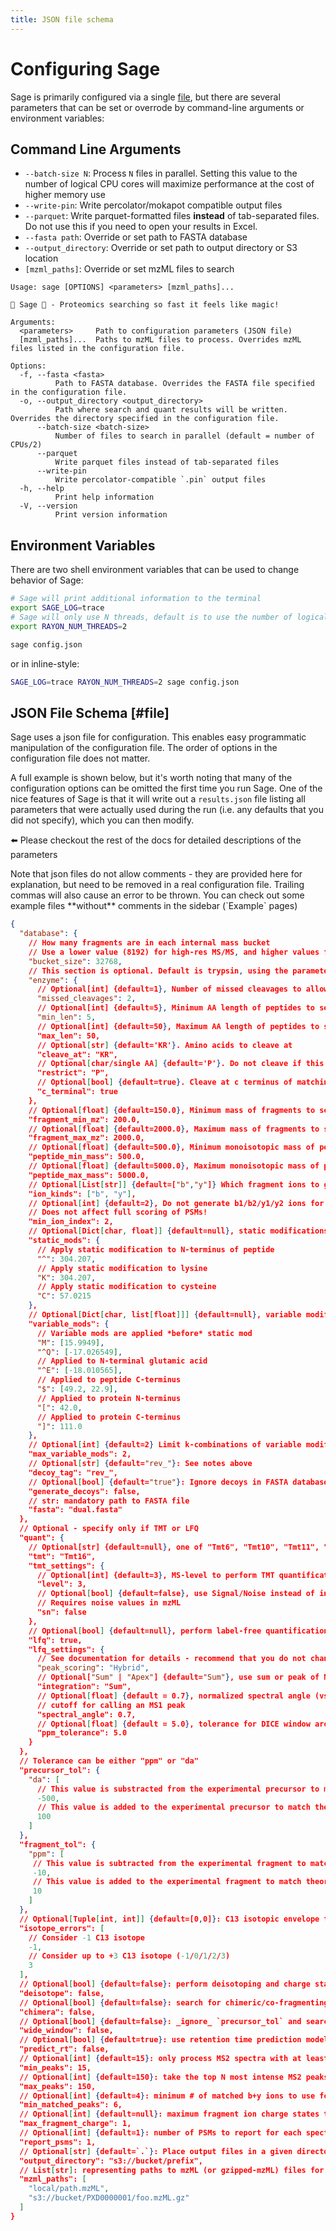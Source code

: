 ```yaml
---
title: JSON file schema
---
```



# Configuring Sage

Sage is primarily configured via a single [file](#file), but there are several parameters that can be set or overrode by command-line arguments or environment variables:

## Command Line Arguments

- `--batch-size N`: Process `N` files in parallel. Setting this value to the number of logical CPU cores will maximize performance at the cost of higher memory use
- `--write-pin`: Write percolator/mokapot compatible output files
- `--parquet`: Write parquet-formatted files **instead** of tab-separated files. Do not use this if you need to open your results in Excel.
- `--fasta path`: Override or set path to FASTA database
- `--output_directory`: Override or set path to output directory or S3 location
- `[mzml_paths]`: Override or set mzML files to search

```shell
Usage: sage [OPTIONS] <parameters> [mzml_paths]...

🔮 Sage 🧙 - Proteomics searching so fast it feels like magic!

Arguments:
  <parameters>     Path to configuration parameters (JSON file)
  [mzml_paths]...  Paths to mzML files to process. Overrides mzML files listed in the configuration file.

Options:
  -f, --fasta <fasta>
          Path to FASTA database. Overrides the FASTA file specified in the configuration file.
  -o, --output_directory <output_directory>
          Path where search and quant results will be written. Overrides the directory specified in the configuration file.
      --batch-size <batch-size>
          Number of files to search in parallel (default = number of CPUs/2)
      --parquet
          Write parquet files instead of tab-separated files
      --write-pin
          Write percolator-compatible `.pin` output files
  -h, --help
          Print help information
  -V, --version
          Print version information
```

## Environment Variables

There are two shell environment variables that can be used to change behavior of Sage:

```bash copy
# Sage will print additional information to the terminal
export SAGE_LOG=trace
# Sage will only use N threads, default is to use the number of logical CPU cores
export RAYON_NUM_THREADS=2

sage config.json
```

or in inline-style:
```bash copy
SAGE_LOG=trace RAYON_NUM_THREADS=2 sage config.json
```

## JSON File Schema [#file]

Sage uses a json file for configuration. This enables easy programmatic manipulation of the configuration file. The order of options in the configuration file does not matter.

A full example is shown below, but it's worth noting that many of the configuration options can be omitted the first time you run Sage. 
One of the nice features of Sage is that it will write out a `results.json` file listing all parameters that were actually used during the run (i.e. any defaults that you did not specify),
which you can then modify.


⬅️ Please checkout the rest of the docs for detailed descriptions of the parameters

<Callout type="error">
Note that json files do not allow comments - they are provided here for explanation, but need to be removed in a real configuration file. Trailing commas will also cause an error to be thrown.
You can check out some example files **without** comments in the sidebar (`Example` pages)
</Callout>

```json filename="config.json"
{
  "database": {
    // How many fragments are in each internal mass bucket
    // Use a lower value (8192) for high-res MS/MS, and higher values for low-res MS/MS
    "bucket_size": 32768,
    // This section is optional. Default is trypsin, using the parameters below
    "enzyme": {
      // Optional[int] {default=1}, Number of missed cleavages to allow
      "missed_cleavages": 2,
      // Optional[int] {default=5}, Minimum AA length of peptides to search
      "min_len": 5,
      // Optional[int] {default=50}, Maximum AA length of peptides to search
      "max_len": 50,
      // Optional[str] {default='KR'}. Amino acids to cleave at
      "cleave_at": "KR",
      // Optional[char/single AA] {default='P'}. Do not cleave if this AA follows the cleavage site
      "restrict": "P",
      // Optional[bool] {default=true}. Cleave at c terminus of matching amino acid
      "c_terminal": true
    },
    // Optional[float] {default=150.0}, Minimum mass of fragments to search
    "fragment_min_mz": 200.0,
    // Optional[float] {default=2000.0}, Maximum mass of fragments to search 
    "fragment_max_mz": 2000.0,
    // Optional[float] {default=500.0}, Minimum monoisotopic mass of peptides to fragment
    "peptide_min_mass": 500.0,
    // Optional[float] {default=5000.0}, Maximum monoisotopic mass of peptides to fragment
    "peptide_max_mass": 5000.0,
    // Optional[List[str]] {default=["b","y"]} Which fragment ions to generate and search?
    "ion_kinds": ["b", "y"],
    // Optional[int] {default=2}, Do not generate b1/b2/y1/y2 ions for preliminary searching.
    // Does not affect full scoring of PSMs!
    "min_ion_index": 2,
    // Optional[Dict[char, float]] {default=null}, static modifications
    "static_mods": {
      // Apply static modification to N-terminus of peptide
      "^": 304.207,
      // Apply static modification to lysine
      "K": 304.207,
      // Apply static modification to cysteine
      "C": 57.0215
    },
    // Optional[Dict[char, list[float]]] {default=null}, variable modifications
    "variable_mods": {
      // Variable mods are applied *before* static mod
      "M": [15.9949],
      "^Q": [-17.026549],
      // Applied to N-terminal glutamic acid
      "^E": [-18.010565],
      // Applied to peptide C-terminus
      "$": [49.2, 22.9],
      // Applied to protein N-terminus
      "[": 42.0,
      // Applied to protein C-terminus
      "]": 111.0
    },
    // Optional[int] {default=2} Limit k-combinations of variable modifications
    "max_variable_mods": 2,
    // Optional[str] {default="rev_"}: See notes above
    "decoy_tag": "rev_",
    // Optional[bool] {default="true"}: Ignore decoys in FASTA database matching `decoy_tag`
    "generate_decoys": false,
    // str: mandatory path to FASTA file
    "fasta": "dual.fasta"
  },
  // Optional - specify only if TMT or LFQ
  "quant": {
    // Optional[str] {default=null}, one of "Tmt6", "Tmt10", "Tmt11", "Tmt16", or "Tmt18"
    "tmt": "Tmt16",
    "tmt_settings": {
      // Optional[int] {default=3}, MS-level to perform TMT quantification on
      "level": 3,
      // Optional[bool] {default=false}, use Signal/Noise instead of intensity for TMT quant
      // Requires noise values in mzML
      "sn": false
    },
    // Optional[bool] {default=null}, perform label-free quantification
    "lfq": true,
    "lfq_settings": {
      // See documentation for details - recommend that you do not change this setting
      "peak_scoring": "Hybrid",
      // Optional["Sum" | "Apex"] {default="Sum"}, use sum or peak of MS1 traces in peak
      "integration": "Sum",
      // Optional[float] {default = 0.7}, normalized spectral angle (vs. theoretical isotopic envelope)
      // cutoff for calling an MS1 peak
      "spectral_angle": 0.7,
      // Optional[float] {default = 5.0}, tolerance for DICE window around calculated precursor mass
      "ppm_tolerance": 5.0
    }
  },
  // Tolerance can be either "ppm" or "da"
  "precursor_tol": {
    "da": [
      // This value is substracted from the experimental precursor to match theoretical peptides
      -500,
      // This value is added to the experimental precursor to match theoretical peptides
      100
    ]
  },
  "fragment_tol": {
    "ppm": [
     // This value is subtracted from the experimental fragment to match theoretical fragments 
     -10,
     // This value is added to the experimental fragment to match theoretical fragments 
     10
    ]
  },
  // Optional[Tuple[int, int]] {default=[0,0]}: C13 isotopic envelope to consider for precursor
  "isotope_errors": [
    // Consider -1 C13 isotope
    -1,
    // Consider up to +3 C13 isotope (-1/0/1/2/3) 
    3
  ],
  // Optional[bool] {default=false}: perform deisotoping and charge state deconvolution on MS2 spectra
  "deisotope": false,
  // Optional[bool] {default=false}: search for chimeric/co-fragmenting PSMs
  "chimera": false,
  // Optional[bool] {default=false}: _ignore_ `precursor_tol` and search in wide-window/DIA mode
  "wide_window": false,
  // Optional[bool] {default=true}: use retention time prediction model as an feature for LDA
  "predict_rt": false,
  // Optional[int] {default=15}: only process MS2 spectra with at least N peaks
  "min_peaks": 15,
  // Optional[int] {default=150}: take the top N most intense MS2 peaks to search,
  "max_peaks": 150,
  // Optional[int] {default=4}: minimum # of matched b+y ions to use for reporting PSMs
  "min_matched_peaks": 6,
  // Optional[int] {default=null}: maximum fragment ion charge states to consider,
  "max_fragment_charge": 1,
  // Optional[int] {default=1}: number of PSMs to report for each spectra. Higher values might disrupt PSM rescoring.
  "report_psms": 1,
  // Optional[str] {default=`.`}: Place output files in a given directory or S3 bucket/prefix
  "output_directory": "s3://bucket/prefix",
  // List[str]: representing paths to mzML (or gzipped-mzML) files for search
  "mzml_paths": [
    "local/path.mzML",
    "s3://bucket/PXD0000001/foo.mzML.gz"
  ]       
}
```